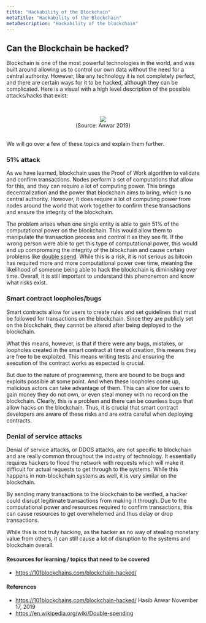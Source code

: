 ```yaml
---
title: "Hackability of the Blockchain"
metaTitle: "Hackability of the Blockchain"
metaDescription: "Hackability of the blockchain"
---
```


## Can the Blockchain be hacked?

Blockchain is one of the most powerful technologies in the world, and was built around allowing us to control our own data without
the need for a central authority. However, like any technology it is not completely perfect, and there are certain ways for it to be hacked, although they can be complicated.
Here is a visual with a high level description of the possible attacks/hacks that exist:

&nbsp;
<center><img src="images/hackability-methods.png" style={{ margin: "0 auto" }} /></center>
<center>(Source: Anwar 2019)</center>
&nbsp;

We will go over a few of these topics and explain them further.


### 51% attack

As we have learned, blockchain uses the Proof of Work algorithm to validate and confirm transactions. Nodes perform a set of computations that allow for this, and they can require a lot of computing power.
This brings decentralization and the power that blockchain aims to bring, which is no central authority. However, it does require a lot of computing power from nodes around the world that work together
to confirm these transactions and ensure the integrity of the blockchain.

The problem arises when one single entity is able to gain 51% of the computational power on the blockchain. This would allow them to manipulate the transaction process and control it as they see fit.
If the wrong person were able to get this type of computational power, this would end up compromsing the integrity of the blockchain and cause certain problems like <a href="https://en.wikipedia.org/wiki/Double-spending">double spend</a>.
While this is a risk, it is not serious as bitcoin has required more and more computational power over time, meaning the likelihood of someone being able to hack
the blockchain is diminishing over time. Overall, it is still important to understand this phenonemon and know what risks exist.

<FiftyOnePercent />


### Smart contract loopholes/bugs

Smart contracts allow for users to create rules and set guidelines that must be followed for transactions on the blockchain.
Since they are publicly set on the blockchain, they cannot be altered after being deployed to the blockchain.

What this means, however, is that if there were any bugs, mistakes, or loopholes created in the smart contract at time of creation, this means
they are free to be exploited. This means writing tests and ensuring the execution of the contract works as expected is crucial.

But due to the nature of programming, there are bound to be bugs and exploits possible at some point. And when these loopholes come up, malicious actors can take advantage of them.
This can allow for users to gain money they do not own, or even steal money with no record on the blockchain. Clearly, this is a problem and there can be counless bugs that allow hacks on the blockchain.
Thus, it is crucial that smart contract developers are aware of these risks and are extra careful when deploying contracts.

### Denial of service attacks

Denial of service attacks, or DDOS attacks, are not specific to blockchain and are really common throughout the industry of technology.
It essentially requires hackers to flood the network with requests which will make it difficult for actual requests to get through to the systems.
While this happens in non-blockchain systems as well, it is very similar on the blockchain.

By sending many transactions to the blockchain to be verified, a hacker could disrupt legitimate transactions from making it through.
Due to the computational power and resources required to confirm transactions, this can cause resources to get overwhelemed and thus delay or drop transactions.

While this is not truly hacking, as the hacker as no way of stealing monetary value from others, it can still cause a lot of disruption to the systems and blockchain overall.



#### Resources for learning / topics that need to be covered
- https://101blockchains.com/blockchain-hacked/

#### References
- https://101blockchains.com/blockchain-hacked/ Hasib Anwar November 17, 2019
- https://en.wikipedia.org/wiki/Double-spending
